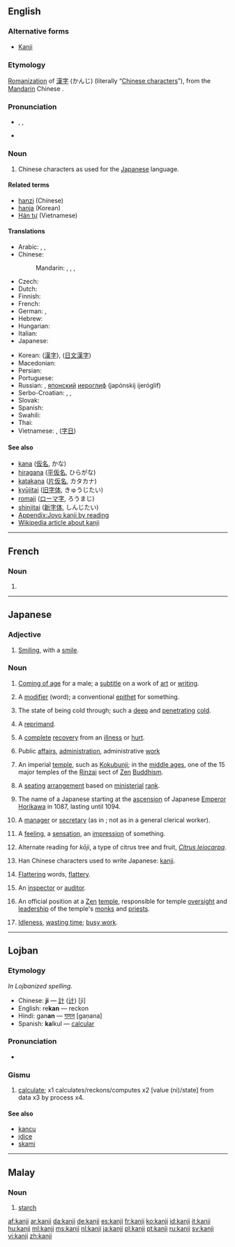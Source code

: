 ==English==
{{wikipedia|Kanji}}

===Alternative forms===
* [[Kanji]]

===Etymology===
[[romanization|Romanization]] of {{etyl|ja}} [[漢字]] (かんじ) (literally “[[Chinese character]]s”), from the [[Mandarin]] Chinese {{term|漢字|tr=hànzì|lang=cmn}}.

===Pronunciation===
* {{enPR|kănji}}, {{IPA|/ˈkændʒi/}}, {{X-SAMPA|/"k{ndZi/}}
* {{rhymes|ændʒi}}

===Noun===
{{en-noun|kanji}}

# Chinese characters as used for the [[Japanese]] language.

====Related terms====
* [[hanzi]] (Chinese)
* [[hanja]] (Korean)
* [[Hán tự]] (Vietnamese)

====Translations====
{{trans-top|Chinese characters in Japanese context}}
* Arabic: {{t|ar|كانجي|m|tr=kaanjiy}}, {{t|ar|طابع يابانية|m|tr=Taabi` yabaaniy}}, {{t|ar|حرف ياباني|m|tr=Harf yabaaniy}}
* Chinese:
*: Mandarin: {{qualifier|when used in Japanese}} {{t|cmn|日本漢字|sc=Hani}}, {{t|cmn|日本汉字|tr=Rìběn hànzì|sc=Hani}}, {{qualifier|any Chinese character}} {{t-|cmn|漢字|sc=Hani}}, {{t-|cmn|汉字|tr=hànzì|sc=Hani}}
* Czech: {{t|cs|kandži|m}}
* Dutch: {{t+|nl|kanji|n}}
* Finnish: {{t-|fi|kanji}}
* French: {{t|fr|kanji|m}}
* German: {{t+|de|Kanji|n}}, {{t|de|japanisches Zeichen|n}}
* Hebrew: {{t|he|קאנג'י}}
* Hungarian: {{t+|hu|kandzsi}}
* Italian: {{t+|it|kanji|m}}
* Japanese: {{t+|ja|漢字|tr=かんじ, kanji}}
{{trans-mid}}
* Korean: {{qualifier|any Chinese character}} {{t+|ko|한자|tr=hanja|sc=Hang}} ([[漢字]]), {{t|ko|일문 한자|tr=ilmun hanja|sc=Hang}} ([[日文漢字]])
* Macedonian: {{t|mk|канџи|m|tr=kandží}}
* Persian: {{t|fa|کانجی|tr=kânji}}
* Portuguese: {{t|pt|kanji|m}}
* Russian: {{t+|ru|кандзи|m|tr=kandzí}}, [[японский]] [[иероглиф]] (japónskij ijeróglif) {{m}}
* Serbo-Croatian: {{t|sh|канђи|m|sc=Cyrl|xs=Serbo-Croatian}}, {{t|sh|kanđi|m|xs=Serbo-Croatian}}, {{t|sh|kanji|m|xs=Serbo-Croatian}}
* Slovak: {{t|sk|kandži|m}}
* Spanish: {{t|es|carácter japonés|m}}
* Swahili: {{t|sw|kanji}}
* Thai: {{t|th|คันจิ|tr=kan-jì}}
* Vietnamese: {{t|vi|Chữ Kanji|xs=Vietnamese}}, {{t|vi|chữ Nhật|xs=Vietnamese}} ([[字日]])
{{trans-bottom}}

====See also====
* [[kana]] ([[仮名]], かな)
* [[hiragana]] ([[平]][[仮名]], ひらがな)
* [[katakana]] ([[片仮名]], カタカナ)
* [[kyūjitai]] ([[旧字体]], きゅうじたい)
* [[romaji]] ([[ローマ字]], ろうまじ)
* [[shinjitai]] ([[新字体]], しんじたい)
* [[Appendix:Joyo kanji by reading]]
* [[w:Kanji|Wikipedia article about kanji]]

----

==French==

===Noun===
{{fr-noun|m}}

# {{l|en|kanji}}

----

==Japanese==

===Adjective===
{{ja-adj|r|hira=かんじ|decl=tari}}

# {{ja-def|莞爾}} [[smiling|Smiling]], with a [[smile]].

===Noun===
{{ja-noun|r|hira=かんじ}}

# {{ja-def|冠字}} [[come of age|Coming of age]] for a male; a [[subtitle]] on a work of [[art]] or [[writing]].
# {{ja-def|冠辞}} A [[modifier]] (word); a conventional [[epithet]] for something.
# {{ja-def|寒じ}} The state of being cold through; such a [[deep]] and [[penetrating]] [[cold]].
# {{ja-def|勘事}} A [[reprimand]].
# {{ja-def|完治}} A [[complete]] [[recovery]] from an [[illness]] or [[hurt]].
# {{ja-def|官事}} Public [[affair]]s, [[administration]], administrative [[work]]
# {{ja-def|官寺}} An imperial [[temple]], such as [[w:Kokubunji|Kokubunji]]; in the [[middle ages]], one of the 15 major temples of the [[w:Rinzai|Rinzai]] sect of [[Zen]] [[Buddhism]].
# {{ja-def|官次}} A [[seating]] [[arrangement]] based on [[ministerial]] [[rank]].
# {{ja-def|寛治}} The name of a Japanese {{term|lang=ja|年号|tr=nengō||era}} starting at the [[ascension]] of Japanese [[w:Emperor Horikawa|Emperor Horikawa]] in 1087, lasting until 1094.
# {{ja-def|幹事}} A [[manager]] or [[secretary]] (as in {{term|lang=en|Secretary General}}; not as in a general clerical worker).
# {{ja-def|感じ}} A [[feeling]], a [[sensation]], an [[impression]] of something.
# {{ja-def|甘子|柑子}} Alternate reading for ''kōji'', a type of citrus tree and fruit, ''[[Citrus leiocarpa]]''.
# {{ja-def|漢字}} Han Chinese characters used to write Japanese: [[kanji]].
# {{ja-def|甘辞}} [[flatter|Flattering]] words, [[flattery]].
# {{ja-def|監事}} An [[inspector]] or [[auditor]].
# {{ja-def|監寺}} An official position at a [[Zen]] [[temple]], responsible for temple [[oversight]] and [[leadership]] of the temple's [[monk]]s and [[priest]]s.
# {{ja-def|閑事}} [[idleness|Idleness]], [[waste time|wasting time]]; [[busy work]].

----

==Lojban==

===Etymology===
''In Lojbanized spelling.''
* Chinese: '''ji''' — [[計]] ([[计]]) [jì]
* English: re'''kan''' — reckon
* Hindi: gan'''an''' — [[गणन]] [gaṇana]
* Spanish: '''ka'''lkul — [[calcular]]

===Pronunciation===
* {{IPA|/ˈkan.ʒi/|lang=jbo}}

===Gismu===
{{jbo-gismu|kaj|}}

# [[calculate]]; x1 calculates/reckons/computes x2 [value (ni)/state] from data x3 by process x4.

====See also====
* [[kancu]]
* [[jdice]]
* [[skami]]

----

==Malay==

===Noun===
{{head|ms|noun}}

# [[starch]]

[[af:kanji]]
[[ar:kanji]]
[[da:kanji]]
[[de:kanji]]
[[es:kanji]]
[[fr:kanji]]
[[ko:kanji]]
[[id:kanji]]
[[it:kanji]]
[[hu:kanji]]
[[ml:kanji]]
[[ms:kanji]]
[[nl:kanji]]
[[ja:kanji]]
[[pl:kanji]]
[[pt:kanji]]
[[ru:kanji]]
[[sv:kanji]]
[[vi:kanji]]
[[zh:kanji]]